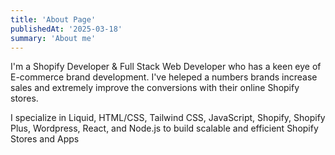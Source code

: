 ```yaml
---
title: 'About Page'
publishedAt: '2025-03-18'
summary: 'About me'
---
```


I'm a Shopify Developer & Full Stack Web Developer who has a keen eye of E-commerce brand development.
I've heleped a numbers brands increase sales and extremely improve the conversions with their online Shopify stores.

I specialize in Liquid, HTML/CSS, Tailwind CSS, JavaScript, Shopify, Shopify Plus, Wordpress, React, and Node.js to build scalable and efficient Shopify Stores and Apps

<br />
